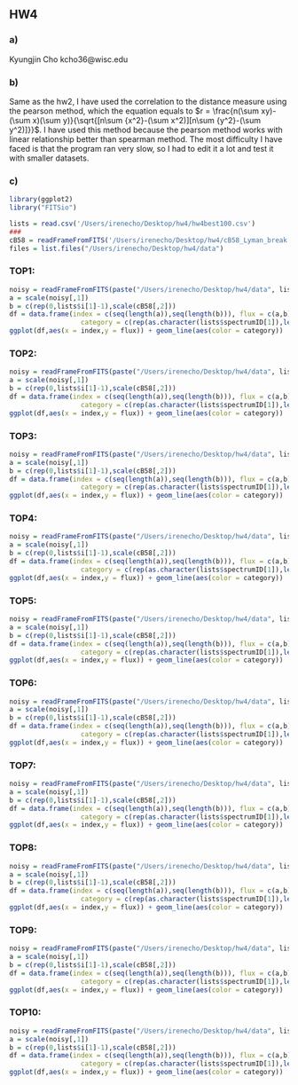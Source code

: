 ## HW4

### a)
Kyungjin Cho
kcho36@wisc.edu

### b)
Same as the hw2, I have used the correlation to the distance measure using the pearson method, which the equation equals to $r = \frac{n(\sum xy)-(\sum x)(\sum y)}{\sqrt{[n\sum {x^2}-(\sum x^2)][n\sum {y^2}-(\sum y^2)]}}$. I have used this method because the pearson method  works with linear relationship better than spearman method. The most difficulty I have faced is that the program ran very slow, so I had to edit it a lot and test it with smaller datasets.  

### c)
```r
library(ggplot2)
library("FITSio")

lists = read.csv('/Users/irenecho/Desktop/hw4/hw4best100.csv')
###
cB58 = readFrameFromFITS('/Users/irenecho/Desktop/hw4/cB58_Lyman_break.fit')
files = list.files("/Users/irenecho/Desktop/hw4/data")
```

### TOP1:
```r
noisy = readFrameFromFITS(paste("/Users/irenecho/Desktop/hw4/data", lists$spectrumID[1], sep = "/"))
a = scale(noisy[,1])
b = c(rep(0,lists$i[1]-1),scale(cB58[,2]))
df = data.frame(index = c(seq(length(a)),seq(length(b))), flux = c(a,b), 
                  category = c(rep(as.character(lists$spectrumID[1]),length(a)),rep('cB58',length(b))))
ggplot(df,aes(x = index,y = flux)) + geom_line(aes(color = category))
```

### TOP2:
```r
noisy = readFrameFromFITS(paste("/Users/irenecho/Desktop/hw4/data", lists$spectrumID[2], sep = "/"))
a = scale(noisy[,1])
b = c(rep(0,lists$i[1]-1),scale(cB58[,2]))
df = data.frame(index = c(seq(length(a)),seq(length(b))), flux = c(a,b), 
                  category = c(rep(as.character(lists$spectrumID[1]),length(a)),rep('cB58',length(b))))
ggplot(df,aes(x = index,y = flux)) + geom_line(aes(color = category))
```

### TOP3:
```r
noisy = readFrameFromFITS(paste("/Users/irenecho/Desktop/hw4/data", lists$spectrumID[3], sep = "/"))
a = scale(noisy[,1])
b = c(rep(0,lists$i[1]-1),scale(cB58[,2]))
df = data.frame(index = c(seq(length(a)),seq(length(b))), flux = c(a,b), 
                  category = c(rep(as.character(lists$spectrumID[1]),length(a)),rep('cB58',length(b))))
ggplot(df,aes(x = index,y = flux)) + geom_line(aes(color = category))
```

### TOP4:
```r
noisy = readFrameFromFITS(paste("/Users/irenecho/Desktop/hw4/data", lists$spectrumID[4], sep = "/"))
a = scale(noisy[,1])
b = c(rep(0,lists$i[1]-1),scale(cB58[,2]))
df = data.frame(index = c(seq(length(a)),seq(length(b))), flux = c(a,b), 
                  category = c(rep(as.character(lists$spectrumID[1]),length(a)),rep('cB58',length(b))))
ggplot(df,aes(x = index,y = flux)) + geom_line(aes(color = category))
```

### TOP5:
```r
noisy = readFrameFromFITS(paste("/Users/irenecho/Desktop/hw4/data", lists$spectrumID[5], sep = "/"))
a = scale(noisy[,1])
b = c(rep(0,lists$i[1]-1),scale(cB58[,2]))
df = data.frame(index = c(seq(length(a)),seq(length(b))), flux = c(a,b), 
                  category = c(rep(as.character(lists$spectrumID[1]),length(a)),rep('cB58',length(b))))
ggplot(df,aes(x = index,y = flux)) + geom_line(aes(color = category))
```

### TOP6:
```r
noisy = readFrameFromFITS(paste("/Users/irenecho/Desktop/hw4/data", lists$spectrumID[6], sep = "/"))
a = scale(noisy[,1])
b = c(rep(0,lists$i[1]-1),scale(cB58[,2]))
df = data.frame(index = c(seq(length(a)),seq(length(b))), flux = c(a,b), 
                  category = c(rep(as.character(lists$spectrumID[1]),length(a)),rep('cB58',length(b))))
ggplot(df,aes(x = index,y = flux)) + geom_line(aes(color = category))
```

### TOP7:
```r
noisy = readFrameFromFITS(paste("/Users/irenecho/Desktop/hw4/data", lists$spectrumID[7], sep = "/"))
a = scale(noisy[,1])
b = c(rep(0,lists$i[1]-1),scale(cB58[,2]))
df = data.frame(index = c(seq(length(a)),seq(length(b))), flux = c(a,b), 
                  category = c(rep(as.character(lists$spectrumID[1]),length(a)),rep('cB58',length(b))))
ggplot(df,aes(x = index,y = flux)) + geom_line(aes(color = category))
```

### TOP8:
```r
noisy = readFrameFromFITS(paste("/Users/irenecho/Desktop/hw4/data", lists$spectrumID[8], sep = "/"))
a = scale(noisy[,1])
b = c(rep(0,lists$i[1]-1),scale(cB58[,2]))
df = data.frame(index = c(seq(length(a)),seq(length(b))), flux = c(a,b), 
                  category = c(rep(as.character(lists$spectrumID[1]),length(a)),rep('cB58',length(b))))
ggplot(df,aes(x = index,y = flux)) + geom_line(aes(color = category))
```

### TOP9:
```r
noisy = readFrameFromFITS(paste("/Users/irenecho/Desktop/hw4/data", lists$spectrumID[9], sep = "/"))
a = scale(noisy[,1])
b = c(rep(0,lists$i[1]-1),scale(cB58[,2]))
df = data.frame(index = c(seq(length(a)),seq(length(b))), flux = c(a,b), 
                  category = c(rep(as.character(lists$spectrumID[1]),length(a)),rep('cB58',length(b))))
ggplot(df,aes(x = index,y = flux)) + geom_line(aes(color = category))
```

### TOP10:
```r
noisy = readFrameFromFITS(paste("/Users/irenecho/Desktop/hw4/data", lists$spectrumID[10], sep = "/"))
a = scale(noisy[,1])
b = c(rep(0,lists$i[1]-1),scale(cB58[,2]))
df = data.frame(index = c(seq(length(a)),seq(length(b))), flux = c(a,b), 
                  category = c(rep(as.character(lists$spectrumID[1]),length(a)),rep('cB58',length(b))))
ggplot(df,aes(x = index,y = flux)) + geom_line(aes(color = category))
```






